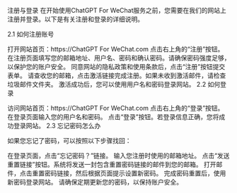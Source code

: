 注册与登录
在开始使用ChatGPT For WeChat服务之前，您需要在我们的网站上注册并登录。以下是有关注册和登录的详细说明。

2.1 如何注册账号

打开网站首页：https://ChatGPT For WeChat.com
点击右上角的“注册”按钮。
在注册页面填写您的邮箱地址、用户名、密码和确认密码。请确保密码强度足够，以保护您的账户安全。
同意网站的隐私政策和使用条款后，点击“注册”按钮提交表单。
请查收您的邮箱，点击激活链接完成注册。如果未收到激活邮件，请检查垃圾邮件文件夹。
激活成功后，您可以使用用户名和密码登录网站。
2.2 如何登录

访问网站首页：https://ChatGPT For WeChat.com
点击右上角的“登录”按钮。
在登录页面输入您的用户名和密码。
点击“登录”按钮。若登录信息正确，您将成功登录网站。
2.3 忘记密码怎么办

如果您忘记了密码，可以按照以下步骤找回：

在登录页面，点击“忘记密码？”链接。
输入您注册时使用的邮箱地址。
点击“发送重置链接”按钮。系统将发送一封包含重置密码链接的邮件到您的邮箱。
打开邮件，点击重置密码链接，然后根据页面提示设置新密码。
完成密码重置后，使用新密码登录网站。
请确保定期更新您的密码，以保持账户安全。